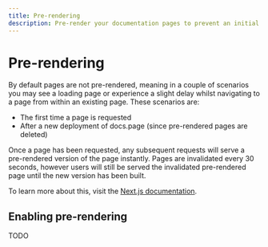 ```yaml
---
title: Pre-rendering
description: Pre-render your documentation pages to prevent an initial loading state.
---
```


# Pre-rendering

By default pages are not pre-rendered, meaning in a couple of scenarios you may see a loading page or experience a slight delay
whilst navigating to a page from within an existing page. These scenarios are:

- The first time a page is requested
- After a new deployment of docs.page (since pre-rendered pages are deleted)

Once a page has been requested, any subsequent requests will serve a pre-rendered version of the page instantly. Pages are
invalidated every 30 seconds, however users will still be served the invalidated pre-rendered page until the new version has
been built.

To learn more about this, visit the [Next.js documentation](https://nextjs.org/docs/basic-features/pages#pre-rendering).

## Enabling pre-rendering

TODO

